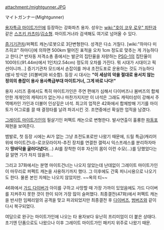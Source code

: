 attachment:/mightgunner.JPG

マイトガンナー(Mightgunner)

[[용자특급 마이트가인]]에 등장하는 강화파츠 용자. 성우는 [[wiki:"호이 코우 로우" 피탄]]과 같은 [[스즈키 카츠미]]/[[김소형]]. 마이트거너라 검색해도 여기로 넘어올 수 있다.

[[증기기관차]]/퍼펙트 캐논/로봇으로 3단변형한다. 성격은 다소 거칠다. [wiki:"하마다 미츠히코" 하마다]에 의하면 500km 떨어진 표적을 오차 1cm 정도로 맞추는 게 가능하다고 한다.[* 반자동 저격소총 중에서는 발군의 집탄율을 자랑하는 [[PSG-1]]의 집탄율이 100야드(91.44m)에서 1인치(2.54cm) 정도의 오차를 가진다. 뭐 시대가 시대이고 픽션이니까...]
증기기관차 모드에서 손잡이를 꺼내 초전도포로 운용하는 것도 가능하다(발사 방식은 [리볼버]와 비슷함). 등장 시 대사는 '''"이 세상의 악을 절대로 용서치 않는 정의의 총잡이 용사 용사특급부대 마이트거너, 그게 바로 나다!"''' 

용자 시리즈 중에서도 특히 마이트가인은 주연 편애가 심해서 다이버즈나 봄버즈의 합체안한 개개인의 캐릭터가 없는거나 마찬가지지만 이 녀석은 그래도 캐릭터성이 강해서 주역메카인 가인과 더불어 인상깊은 녀석. 최고의 업적은 42화에서 합체방해 기기를 마이토가 어그로를 끌 때 결정타를 날려 파괴시킨 것. 조연중에선 확실한 업적을 남겼다.

[[그레이트 마이트가인]]의 필살기인 퍼펙트 캐논으로 변형한다. 발사연출이 훌륭한 [[파동포]] 재현을 보여준다.

뱀발로, 첫 등장 시에는 AI가 없는 그냥 초전도포로만 나왔기 때문에, 드릴 특급(캐리어 위에 마이트건너)-로코모라이저-추진 장치를 연결한 갤럭시 익스프레스를 분리하자마자 '''땅바닥을 굴러다녔다'''(...) AI를 장착한 이후 자신의 몸이 이런 수모(...)를 당했었다는걸 알면 기가 차지 않을까...

그리고 37화에서는 분명 마이트건너는 나오지 않았는데 난데없이 그레이트 마이트가인이 마무리로 퍼펙트 캐논을 사용하기까지 했다. 그 이후에도 간혹 피니시용으로 나오기도 한다. 물론 본인 자체는 나오지 않았지만. ~~옥의 티~~

46화에서 [[가드 다이버]]가 아이를 구하고 사망할 때 가장 가까이 있었음에도 가드 다이버를 지켜주지 못한 것이 한이 되어 가장 많이 슬퍼했다. 최종결전(47화)에서 퍼펙트 캐논을 반사한 임페리얼의 공격을 맞고 파괴되었지만 최종결전 후 [[다이버즈]], [[범버즈]]와 같이 다시 복구되었다. 

여담으로 완구는 마이트가인에 나오는 타 용자보다 유난히 프리미엄이 더 붙은 상태다. 초기엔 단품으로도 나왔으나 이후 그레이트 마이트가인 패키지 위주로 나왔기 때문.
